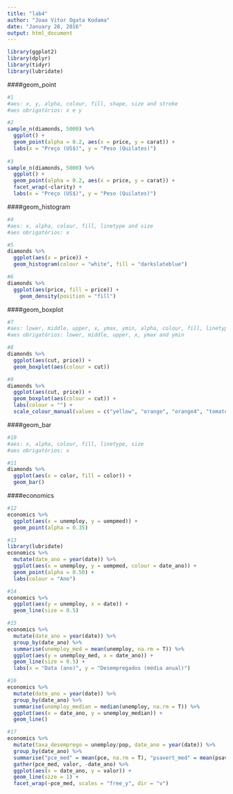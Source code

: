```yaml
---
title: "lab4"
author: "Joao Vitor Ogata Kodama"
date: "January 28, 2016"
output: html_document
---
```


```r
library(ggplot2)
library(dplyr)
library(tidyr)
library(lubridate)
```

####geom_point
```r
#1 
#aes: x, y, alpha, colour, fill, shape, size and stroke
#aes obrigatórios: x e y

#2
sample_n(diamonds, 5000) %>% 
  ggplot() +
  geom_point(alpha = 0.2, aes(x = price, y = carat)) +
  labs(x = "Preço (US$)", y = "Peso (Quilates)")
  
#3
sample_n(diamonds, 5000) %>% 
  ggplot() +
  geom_point(alpha = 0.2, aes(x = price, y = carat)) +
  facet_wrap(~clarity) +
  labs(x = "Preço (US$)", y = "Peso (Quilates)")
```

####geom_histogram
```r
#4
#aes: x, alpha, colour, fill, linetype and size
#aes obrigatórios: x

#5
diamonds %>% 
  ggplot(aes(x = price)) +
  geom_histogram(colour = "white", fill = "darkslateblue")

#6
diamonds %>% 
  ggplot(aes(price, fill = price)) +
    geom_density(position = "fill")
```

####geom_boxplot
```r
#7
#aes: lower, middle, upper, x, ymax, ymin, alpha, colour, fill, linetype, shape, size and weight
#aes obrigatórios: lower, middle, upper, x, ymax and ymin

#8
diamonds %>% 
  ggplot(aes(cut, price)) +
  geom_boxplot(aes(colour = cut))

#9
diamonds %>% 
  ggplot(aes(cut, price)) +
  geom_boxplot(aes(colour = cut)) +
  labs(colour = "") +
  scale_colour_manual(values = c("yellow", "orange", "orange4", "tomato", "red"))
```

####geom_bar
```r
#10
#aes: x, alpha, colour, fill, linetype, size
#aes obrigatórios: x

#11
diamonds %>% 
  ggplot(aes(x = color, fill = color)) +
  geom_bar()
```

####economics
```r
#12
economics %>% 
  ggplot(aes(x = unemploy, y = uempmed)) +
  geom_point(alpha = 0.35)

#13
library(lubridate)
economics %>% 
  mutate(date_ano = year(date)) %>% 
  ggplot(aes(x = unemploy, y = uempmed, colour = date_ano)) +
  geom_point(alpha = 0.50) +
  labs(colour = "Ano")

#14
economics %>% 
  ggplot(aes(y = unemploy, x = date)) +
  geom_line(size = 0.5)

#15
economics %>% 
  mutate(date_ano = year(date)) %>% 
  group_by(date_ano) %>% 
  summarise(unemploy_med = mean(unemploy, na.rm = T)) %>% 
  ggplot(aes(y = unemploy_med, x = date_ano)) +
  geom_line(size = 0.5) +
  labs(x = "Data (ano)", y = "Desempregados (média anual)")

#16
economics %>% 
  mutate(date_ano = year(date)) %>% 
  group_by(date_ano) %>% 
  summarise(unemploy_median = median(unemploy, na.rm = T)) %>% 
  ggplot(aes(x = date_ano, y = unemploy_median)) +
  geom_line()

#17
economics %>% 
  mutate(taxa_desemprego = unemploy/pop, date_ano = year(date)) %>% 
  group_by(date_ano) %>% 
  summarise("pce_med" = mean(pce, na.rm = T), "psavert_med" = mean(psavert, na.rm = T), "taxa_med" = mean(taxa_desemprego, na.rm = T)) %>% 
  gather(pce_med, valor, -date_ano) %>% 
  ggplot(aes(x = date_ano, y = valor)) +
  geom_line(size = 1) +
  facet_wrap(~pce_med, scales = "free_y", dir = "v")



```













